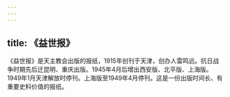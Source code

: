 ```yaml
---
---
---
```

title: 《益世报》
---



《益世报》是天主教会出版的报纸，1915年创刊于天津，创办人雷鸣远。抗日战争时期先后迁昆明、重庆出版。1945年4月后增出西安版、北平版、上海版。1949年1月天津解放时停刊。上海版至1949年4月停刊。这是一份出版时间长、有重要史料价值的报纸。